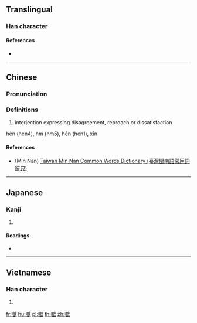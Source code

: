 ==Translingual==

===Han character===
{{Han char|rn=30|rad=口|as=13|sn=16|four=67082|canj=RYAO|ids=⿰口歆}}

====References====
* {{Han ref|kx=0211.121|dkj=04427|hdz=10693.110|uh=5677|ud=22135|bh=E946|bd=59718}}

----

==Chinese==
{{zh-forms}}

===Pronunciation===
{{zh-pron
|m=hèn,hēn
|c=am1,hm1
|h=pfs=
|md=
|mn=hm̍h
|w=
|mc=y
|oc=y
|cat=intj
}}

===Definitions===
{{zh-hanzi}}

# interjection expressing disagreement, reproach or dissatisfaction
hèn (hen4), hm (hm5), hēn (hen1), xīn

====References====
* (Min Nan) [http://twblg.dict.edu.tw/holodict_new/index.html Taiwan Min Nan Common Words Dictionary (臺灣閩南語常用詞辭典)]

----

==Japanese==

===Kanji===
{{ja-kanji|grade=|rs=口13}}

# {{defn|lang=ja|sort=口13}}

====Readings====
* {{ja-readings|on=[[きん]] (kin)|kun=}}

----

==Vietnamese==

===Han character===
{{vi-hantu|[[hăm]], [[ham]], [[hấm]], [[hậm]], [[hẩm]]|rs=口13}}

# {{defn|lang=vi}}

[[fr:噷]]
[[hu:噷]]
[[pl:噷]]
[[th:噷]]
[[zh:噷]]